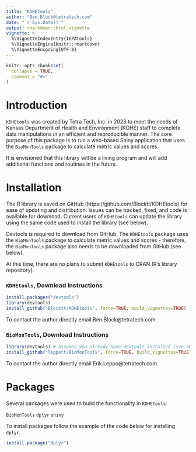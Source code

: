 ```yaml
---
title: "KDHEtools"
author: "Ben.Block@tetratech.com"
date: "`r Sys.Date()`"
output: rmarkdown::html_vignette
vignette: >
  %\VignetteIndexEntry{IEPAtools}
  %\VignetteEngine{knitr::rmarkdown}
  %\VignetteEncoding{UTF-8}
---
```


```r
knitr::opts_chunk$set(
  collapse = TRUE,
  comment = "#>"
)
```

# Introduction
`KDHEtools` was created by Tetra Tech, Inc. in 2023 to meet the needs of Kansas Department of Health and Environment (KDHE) staff to complete data manipulations in an efficient and reproducible manner. The core purpose of this package is to run a web-based Shiny application that uses the `BioMonTools` package to calculate metric values and scores.

It is envisioned that this library will be a living program and will add additional functions and routines in the future.

# Installation
The R library is saved on GitHub (https://github.com/Blocktt/KDHEtools) for ease of updating and distribution.  Issues can be tracked, fixed, and code is available for download.  Current users of `KDHEtools` can update the library using the same code used to install the library (see below).  

Devtools is required to download from GitHub. The `KDHEtools` package uses the `BioMonTools` package to calculate metric values and scores - therefore, the `BioMonTools` package also needs to be downloaded from GitHub (see below).

At this time, there are no plans to submit `KDHEtools` to CRAN (R's library repository).

### `KDHEtools`, Download Instructions

```r
install.packages("devtools")
library(devtools)
install_github("Blocktt/KDHEtools", force=TRUE, build_vignettes=TRUE)
```

To contact the author directly email Ben.Block@tetratech.com.

### `BioMonTools`, Download Instructions

```r
library(devtools) # assumes you already have devtools installed (see above)
install_github("leppott/BioMonTools", force=TRUE, build_vignettes=TRUE)
```

To contact the author directly email Erik.Leppo@tetratech.com.

# Packages
Several packages were used to build the functionality in `KDHEtools`:

`BioMonTools` 
`dplyr`
`shiny`

To install packages follow the example of the code below for installing `dplyr`.

```r
install.package("dplyr")
```
